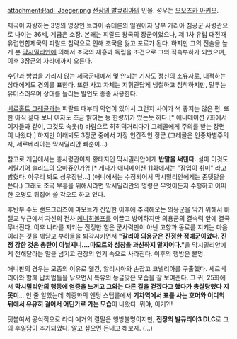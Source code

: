 attachment:Radi_Jaeger.png
[[전장의 발큐리아]]의 인물. 성우는 [[오오츠카 아키오]].

제국이 자랑하는 3명의 명장인 트라이 슈테른의 일원이자 남부 가리아 침공군 사령관으로 나이는 36세, 계급은 소장. 본래는 피랄드 왕국의 장군이었으나, 제 1차 유럽 대전때 유럽연합제국의 피랄드 침략으로 인해 조국을 잃고 포로가 된다. 하지만 그의 전술을 높게 본 [[막시밀리안]]에 의해서 조국의 재흥과 독립을 조건으로 그의 직속부하가 되었으며, 이후 3장군의 자리에까지 오른다.

수단과 방법을 가리지 않는 제국군내에서 몇 안되는 기사도 정신의 소유자로, 대적하는 상대에게도 경의를 표한다. 또한 사고 자체는 지휘관답게 냉철하고 침착하지만, 말투는 유머스러우며 상대를 놀리는 발언도 종종 사용한다.

[[베르홀트 그레골]]과는 피랄드 때부터 악연이 있어서 그런지 사이가 썩 좋지는 않은 편. 또한 아직 젊다 보니 여자도 조금 밝히는 등 한량끼가 있는듯 하다.[* 애니메이션 7화에서 여자들과 같이, 그것도 속옷(!) 바람으로 히히덕거리다가 그레골에게 주의를 받는 장면이 나왔다.] 하지만 이래뵈도 3장군 중에서 가장 인간적인 장군.(그레골은 인종차별주의자, 세르베리아는 막시밀리안 빠순이...)

참고로 게임에서는 총사령관이자 황태자인 막시밀리안에게 '''반말을 써댄다.''' 설마 이것도 [[메탈기어 솔리드]]의 오마쥬인가?! [* 게다가 애니메이션 11화에서는 "잠입이 취미" 라고 밝혔다. 아무리 봐도 성우장난...] (애니에서는 수정되어서 막시밀리안에게는 존댓말을 쓴다.) 그래도 조국 부흥을 위해서라면 막시밀리안의 명령은 무엇이든지 수행하고 어떠한 오명도 뒤집어 쓸 각오도 하고 있다.

후반부 수도 랜드그리즈에 마모트가 진입한 이후에 추격해오는 의용군을 막기 위해서 바젤교 부근에서 자신의 전차 [[케니히볼프]]를 이끌고 방어하지만 의용군의 결속력 앞에 결국 무너진다. 이후 나라를 지키는 진정한 힘은 군사력만이 아닌 고향과 동료를 지키는 마음이라는 것을 깨닫고 부하들을 퇴각시키면서 '''"갈리아 의용군은 진정한 정예군이었다. 진정 강한 것은 총탄이 아닐지니....마모트와 성창을 과신하지 말지어다."'''을 막시밀리안에게 전해달라는 말을 넘기고 전장의 연기 속으로 사라진다. 이후의 행방은 불명.

애니판의 경우는 모종의 이유로 웰킨, 알리시아와 손잡고 코넬리아를 구출했다. 세르베리아와 함께 납치범들을 낚으면서 특유의 능글맞은 모습을 잘 보여준다. 그 귀, 25화에서 '''막시밀리안의 행동에 염증을 느끼고 그와는 다른 길을 걷겠다고 했다가 총살당했다 지못미'''... 인 줄 알았는데 최종화의 엔딩 스탭롤에서 '''기차역에서 표를 사는 호머와 이디의 뒤에서 유유히 걸어서 어딘가로 가는 모습'''이 나왔다. 뭐야, 이거?!!

덧붙여서 공식적으로 라디 예거의 결말은 행방불명이지만, '''전장의 발큐리아3 DLC'''로 그의 후일담이 추가되었다. 알고 싶으면 돈내고 해보자. (...)
